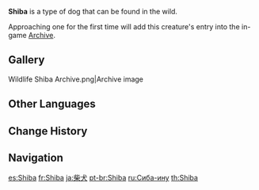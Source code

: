 {{About|the wildlife|the furnishing|Shiba (Furnishing)}}
{{Wildlife Infobox
|image       = Wildlife Shiba Icon.png
|type        = Wildlife
|family      = Beasts
|group       = Dogs
|location    = 
|description = Humanity's best friend!<br>Legend has it that the [[Inazuma Shogun]] once greatly adored this canine breed, and they spread across the once-booming trade routes to become one of the most well-loved pets in the seven nations. Gentle, loyal, and intelligent, they are especially good at guard duty and being companions. Some say that there are still mysterious ninjas in [[Inazuma]] who train these dogs to become "ninja dogs."
}}
'''Shiba''' is a type of dog that can be found in the wild.

Approaching one for the first time will add this creature's entry into the in-game [[Archive]].

==Gallery==
<gallery>
Wildlife Shiba Archive.png|Archive image
</gallery>

==Other Languages==
{{Other Languages
|en      = Shiba
|zhs     = 柴犬
|zhs_rm  = Cháiquǎn
|zht     = 柴犬
|zht_rm  = Cháiquǎn
|zh_tl   = Shiba Inu{{Sino|zh|ja}}
|ja      = 柴犬
|ja_rm   = Shiba Inu
|ja_tl   = Shiba Inu
|ko      = 시바견
|ko_tl   = Shiba Dog
|es      = Shiba
|fr      = Shiba
|ru      = Сиба-ину
|ru_tl   = Shiba Inu
|th      = Shiba
|vi      = Shiba
|de      = Shiba
|id      = Shiba
|pt      = Shiba
|tr      = Shiba
|it      = Shiba
}}

==Change History==
{{Change History|1.0}}

==Navigation==
{{Wildlife Navbox}}

[[es:Shiba]]
[[fr:Shiba]]
[[ja:柴犬]]
[[pt-br:Shiba]]
[[ru:Сиба-ину]]
[[th:Shiba]]